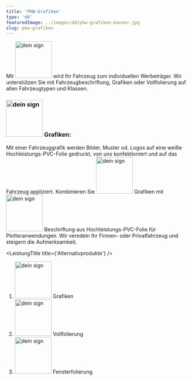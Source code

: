```yaml
---
title: 'PKW-Grafiken'
type: 'dd'
featuredImage: ../images/dd/pkw-grafiken-banner.jpg
slug: pkw-grafiken
---
```



<SEO title="PKW-Grafiken" description="Auffallende PKW-Grafiken in brillianten Farben. Dank hochwertiger Folie und Veredelung besonders lange haltbar."></SEO>


<Banner title="PKW-Grafiken" leistung="pkwGrafiken" maxWidth="100" />
<PkwGrafikenCards />
<LeistungTitle title={'Beschreibung'} />

Mit <img src={deinSign} alt="dein sign" width="100px"/> wird Ihr Fahrzeug zum individuellen Werbeträger. Wir unterstützen Sie mit Fahrzeugbeschriftung, Grafiken oder Vollfolierung auf allen Fahrzeugtypen und Klassen.

### <img src={deinSign} alt="dein sign" width="100px"/> Grafiken:

Mit einer Fahrzeuggrafik werden Bilder, Muster od. Logos auf eine weiße Hochleistungs-PVC-Folie gedruckt, von uns konfektioniert und auf das Fahrzeug appliziert. Kombinieren Sie <img src={deinSign} alt="dein sign" width="100px"/> Grafiken mit <img src={deinSign} alt="dein sign" width="100px"/> Beschriftung aus Hochleistungs-PVC-Folie für Plotteranwendungen. Wir veredeln Ihr Firmen- oder Privatfahrzeug und steigern die Aufmerksamkeit.

<CardsDescriptionGrafiken />

<!--  -->

<LeistungTitle title={'Alternativprodukte'} />

<ol style={{ listStyle: 'none' }}>
  <li><img src={deinSign} alt="dein sign" width="100px"/> Grafiken</li>
  <li>
    <img src={deinSign} alt="dein sign" width="100px"/> Vollfolierung
  </li>
  <li>
    <img src={deinSign} alt="dein sign" width="100px"/> Fensterfolierung
  </li>
</ol>
